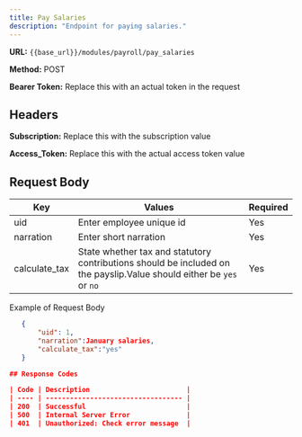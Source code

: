 ```yaml
---
title: Pay Salaries
description: "Endpoint for paying salaries."
---
```


**URL:** `{{base_url}}/modules/payroll/pay_salaries`  <br />

**Method:** POST <br />

**Bearer Token:** Replace this with an actual token in the request

## Headers
**Subscription:** Replace this with the subscription value <br />

**Access_Token:** Replace this with the actual access token value

## Request Body

| Key           | Values                          | Required |
| ------------- | ------------------------------- | -------- |
| uid           | Enter employee unique id   | Yes      |
| narration     | Enter short narration   | Yes      |
| calculate_tax | State whether tax and statutory contributions should be included on the payslip.Value should either be `yes` or `no`   | Yes      |

Example of Request Body

 ```json
    {
        "uid": 1,
        "narration":January salaries,
        "calculate_tax":"yes"
    }

## Response Codes

| Code | Description                        |
| ---- | ---------------------------------- |
| 200  | Successful                         |
| 500  | Internal Server Error              |
| 401  | Unauthorized: Check error message  |
